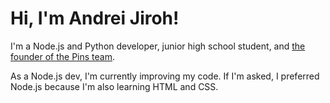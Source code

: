# Hi, I'm Andrei Jiroh!

I'm a Node.js and Python developer, junior high school student, and [the founder of the Pins team][thepinsteam].

As a Node.js dev, I'm currently improving my code. If I'm asked, I preferred Node.js because I'm also
learning HTML and CSS.

[thepinsteam]: https://madebythepins.tk
